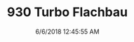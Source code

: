 ---
width: 1333
height: 2000
title: 930 Turbo Flachbau
description: Driving a 930 Slantnose through Dripping Springs, TX.
date: 6/6/2018 12:45:55 AM
cameraMake: Sony
cameraModel: ILCE-7M3
lens: ZEISS Batis 1.8/85
settingsfStop: f/2.5
settingsISO: ISO 100
settingsShutter: 1/1250
settingsFocalLength: 85 mm
---